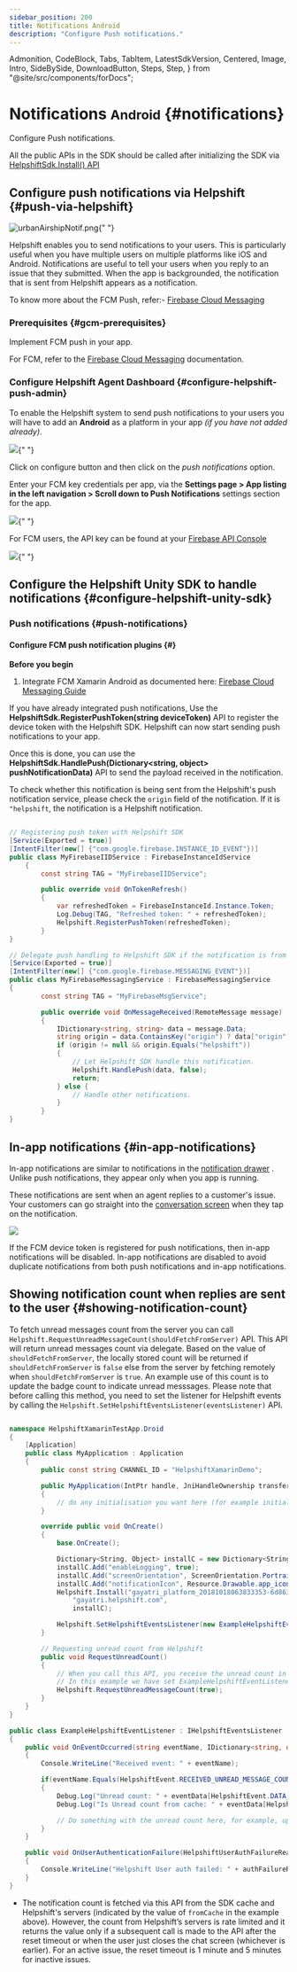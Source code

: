 ```yaml
---
sidebar_position: 200
title: Notifications Android
description: "Configure Push notifications."
---
```


  Admonition,
  CodeBlock,
  Tabs,
  TabItem,
  LatestSdkVersion,
  Centered,
  Image,
  Intro,
  SideBySide,
  DownloadButton,
  Steps,
  Step,
} from "@site/src/components/forDocs";

# Notifications <small>Android</small> {#notifications}

<Intro>

Configure Push notifications.

</Intro>

<Admonition type="info" title="Note">

All the public APIs in the SDK should be called after initializing the SDK via [HelpshiftSdk.Install() API](/sdkx-xamarin/getting-started#initialize)

</Admonition>

## Configure push notifications via Helpshift {#push-via-helpshift}

<Image
  src="/static/books/sdkx_android/app_notification.png"
  width="half"
  alt="urbanAirshipNotif.png"
/>{" "}

Helpshift enables you to send notifications to your users. This is
particularly useful when you have multiple users on multiple platforms
like iOS and Android. Notifications are useful to tell your users when
you reply to an issue that they submitted. When the app is backgrounded,
the notification that is sent from Helpshift appears as a notification.

To know more about the FCM Push, refer:- [Firebase Cloud Messaging](https://firebase.google.com/docs/cloud-messaging/)

### Prerequisites {#gcm-prerequisites}

Implement FCM push in your app.

For FCM, refer to the
[Firebase Cloud Messaging](https://firebase.google.com/docs/cloud-messaging) documentation.

### Configure Helpshift Agent Dashboard {#configure-helpshift-push-admin}

To enable the Helpshift system to send push notifications to your users
you will have to add an **Android** as a platform in your app _(if you have not added already)_.

<Image
  src="/static/books/helpshiftx/create_app_with_android_platform.png"
  width="full"
/>{" "}

Click on configure button and then click on the _push notifications_ option.

Enter your FCM key credentials per app, via the
**Settings page > App listing in the left navigation > Scroll down to Push
Notifications** settings section for the app.

<Image src="/static/books/helpshiftx/add_fcm_token.png" width="full" />{" "}

For FCM users, the API key can be found at your
[Firebase API Console](https://console.firebase.google.com/)

<Image src="/static/books/android/fcm_console.png" width="full" />{" "}

## Configure the Helpshift Unity SDK to handle notifications {#configure-helpshift-unity-sdk}

### Push notifications {#push-notifications}

#### Configure FCM push notification plugins {#}

**Before you begin**

1. Integrate FCM Xamarin Android as documented here: [Firebase Cloud Messaging Guide](https://learn.microsoft.com/en-us/xamarin/android/data-cloud/google-messaging/remote-notifications-with-fcm)

If you have already integrated push notifications, Use the **HelpshiftSdk.RegisterPushToken(string deviceToken)** API to register the device token with the Helpshift SDK. Helpshift can now start sending push notifications to your app.

Once this is done, you can use the **HelpshiftSdk.HandlePush(Dictionary<string, object\> pushNotificationData)** API to send the payload received in the notification.

To check whether this notification is being sent from the Helpshift's push notification service, please check the `origin` field of the notification. If it is `"helpshift`, the notification is a Helpshift notification.

```csharp

// Registering push token with Helpshift SDK
[Service(Exported = true)]
[IntentFilter(new[] {"com.google.firebase.INSTANCE_ID_EVENT"})]
public class MyFirebaseIIDService : FirebaseInstanceIdService
    {
        const string TAG = "MyFirebaseIIDService";

        public override void OnTokenRefresh()
        {
            var refreshedToken = FirebaseInstanceId.Instance.Token;
            Log.Debug(TAG, "Refreshed token: " + refreshedToken);
            Helpshift.RegisterPushToken(refreshedToken);
        }    
}

// Delegate push handling to Helpshift SDK if the notification is from Helpshift.
[Service(Exported = true)]
[IntentFilter(new[] {"com.google.firebase.MESSAGING_EVENT"})]
public class MyFirebaseMessagingService : FirebaseMessagingService
{
        const string TAG = "MyFirebaseMsgService";

        public override void OnMessageReceived(RemoteMessage message)
        {
            IDictionary<string, string> data = message.Data;
            string origin = data.ContainsKey("origin") ? data["origin"] : null;
            if (origin != null && origin.Equals("helpshift"))
            {
                // Let Helpshift SDK handle this notification.
                Helpshift.HandlePush(data, false);
                return;
            } else {
                // Handle other notifications.
            }
        }
}
```

## In-app notifications {#in-app-notifications}

In-app notifications are similar to notifications in the [notification drawer](http://developer.android.com/guide/topics/ui/notifiers/notifications.html) . Unlike push notifications, they appear only when you app is running.

These notifications are sent when an agent replies to a customer's issue. Your customers can go straight into the [conversation screen](/sdkx_android/support-tools#conversation-view) when they tap on the notification.

<Centered >

![](/static/books/sdkx_android/notification.png)

</Centered>

<Admonition type="info" title="Note">

If the FCM device token is registered for push notifications, then in-app notifications will be disabled. In-app notifications are disabled to avoid duplicate notifications from both push notifications and in-app notifications.

</Admonition>

## Showing notification count when replies are sent to the user {#showing-notification-count}

To fetch unread messages count from the server you can call `Helpshift.RequestUnreadMessageCount(shouldFetchFromServer)` API. This API will return unread messages count via delegate.
Based on the value of `shouldFetchFromServer`, the locally stored count will be returned if `shouldFetchFromServer` is `false` else from the server by fetching remotely when `shouldFetchFromServer` is `true`. An example use of this count is to update the badge count to indicate unread messsages.
Please note that before calling this method, you need to set the listener for Helpshift events by calling the `Helpshift.SetHelpshiftEventsListener(eventsListener)` API.

```csharp

namespace HelpshiftXamarinTestApp.Droid
{
    [Application]
    public class MyApplication : Application
    {
        public const string CHANNEL_ID = "HelpshiftXamarinDemo";

        public MyApplication(IntPtr handle, JniHandleOwnership transfer) : base(handle, transfer)
        {
            // do any initialisation you want here (for example initialising properties)
        }

        override public void OnCreate()
        {
            base.OnCreate();

            Dictionary<String, Object> installC = new Dictionary<String, Object>();
            installC.Add("enableLogging", true);
            installC.Add("screenOrientation", ScreenOrientation.Portrait);
            installC.Add("notificationIcon", Resource.Drawable.app_icon);
            Helpshift.Install("gayatri_platform_20181018063833353-6d863ba814cb367",
                "gayatri.helpshift.com",
                installC);

            Helpshift.SetHelpshiftEventsListener(new ExampleHelpshiftEventListener());
        }

        // Requesting unread count from Helpshift
        public void RequestUnreadCount()
        {
            // When you call this API, you receive the unread count in your event listener which implements `IHelpshiftEventsListener`.
            // In this example we have set ExampleHelpshiftEventListener as the listener.
            Helpshift.RequestUnreadMessageCount(true);
        }
    }
}

public class ExampleHelpshiftEventListener : IHelpshiftEventsListener
{
    public void OnEventOccurred(string eventName, IDictionary<string, object> data)
    {
        Console.WriteLine("Received event: " + eventName);

        if(eventName.Equals(HelpshiftEvent.RECEIVED_UNREAD_MESSAGE_COUNT))
        {
            Debug.Log("Unread count: " + eventData[HelpshiftEvent.DATA_MESSAGE_COUNT]);
            Debug.Log("Is Unread count from cache: " + eventData[HelpshiftEvent.DATA_MESSAGE_COUNT_FROM_CACHE]);

            // Do something with the unread count here, for example, update the badge count.
        }
    }

    public void OnUserAuthenticationFailure(HelpshiftUserAuthFailureReason authFailureReason)
    {
        Console.WriteLine("Helpshift User auth failed: " + authFailureReason);
    }
}

```

- The notification count is fetched via this API from the SDK cache and Helpshift's servers (indicated by the value of `fromCache` in the example above). 
However, the count from Helpshift’s servers is rate limited and it returns the value only if a subsequent call is made to the API after the reset timeout or when the user just closes the chat screen (whichever is earlier). 
For an active issue, the reset timeout is 1 minute and 5 minutes for inactive issues.

